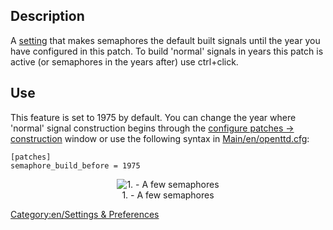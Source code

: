 == Description ==
A [[Main/en/Advanced Settings|setting]] that makes semaphores the default built signals until the year you have configured in this patch. To build 'normal' signals in years this patch is active (or semaphores in the years after) use ctrl+click. 

== Use ==
This feature is set to 1975 by default. You can change the year where 'normal' signal construction begins through the [[Main/en/Configuring patches/Construction|configure patches -> construction]] window or use the following syntax in [[Main/en/openttd.cfg]]:
<pre>
[patches]
semaphore_build_before = 1975
</pre>

<center>[[File:en/Semaphores.png|center|none|frame|1. - A few semaphores]]</center>

[[Category:en/Settings & Preferences]]